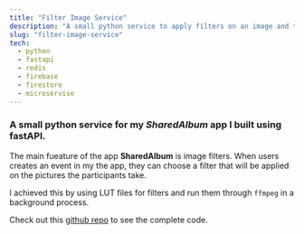 ```yaml
---
title: "Filter Image Service"
description: "A small python service to apply filters on an image and then upload them to filrebase firestore"
slug: "filter-image-service"
tech:
  - python
  - fastapi
  - redis
  - firebase
  - firestore
  - microservise
---
```


### A small python service for my *SharedAlbum* app I built using fastAPI.

The main fueature of the app **SharedAlbum** is image filters. When users creates an event in my the app, they can choose a filter that will be applied on the pictures the participants take.

I achieved this by using LUT files for filters and run them through `ffmpeg` in a background process.

Check out this [github repo](https://github.com/duniandewon/filter-processor) to see the complete code.
